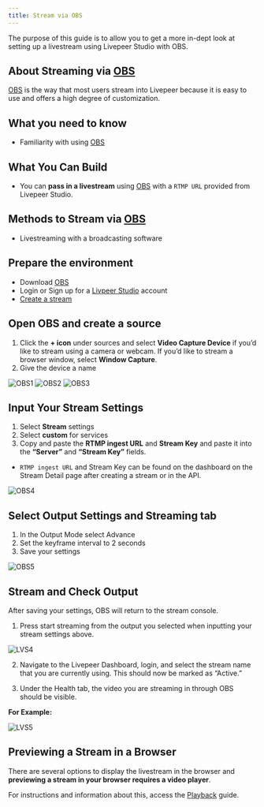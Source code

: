 ```yaml
---
title: Stream via OBS
---
```


The purpose of this guide is to allow you to get a more in-dept look at setting up a livestream using Livepeer Studio with OBS.

## About Streaming via [OBS](https://obsproject.com/)

[OBS](https://obsproject.com/) is the way that most users stream into Livepeer because it is easy to use and offers a high degree of customization. 

## What you need to know

- Familiarity with using [OBS](https://obsproject.com/)

## What You Can Build

- You can **pass in a livestream** using [OBS](https://obsproject.com/) with a  `RTMP URL` provided from Livepeer Studio.

## Methods to Stream via [OBS](https://obsproject.com/)

- Livestreaming with a broadcasting software

## Prepare the environment

- Download [OBS](https://obsproject.com/)
- Login or Sign up for a [Livpeer Studio](https://livepeer.studio) account
- [Create a stream](https://livepeer.studio/preview/blog/stream-into-livepeer-studio-first-time)

## Open OBS and create a source

1. Click the **+ icon** under sources and select **Video Capture Device** if you’d like to stream using a camera or webcam. If you’d like to stream a browser window, select **Window Capture**.
2. Give the device a name

![OBS1](../../../static/docs-assets/obs/OBS1.png) 
![OBS2](../../../static/docs-assets/obs/OBS2.png)
![OBS3](../../../static/docs-assets/obs/OBS3.png)

## Input Your Stream Settings

1. Select **Stream** settings
1. Select **custom** for services
1. Copy and paste the **RTMP ingest URL** and **Stream Key** and paste it into the **“Server”** and **“Stream Key”** fields.

  - `RTMP ingest URL` and Stream Key can be found on the dashboard on the Stream Detail page after creating a stream or in the API.

  ![OBS4](../../../static/docs-assets/obs/OBS4.png)

## Select Output Settings and Streaming tab

1. In the Output Mode select Advance
1. Set the keyframe interval to 2 seconds
1. Save your settings

![OBS5](../../../static/docs-assets/obs/OBS5.png)

## Stream and Check Output

After saving your settings, OBS will return to the stream console. 

1. Press start streaming from the output you selected when inputting your stream settings above.

![LVS4](../../../static/docs-assets/obs/LVS4.png)

2. Navigate to the Livepeer Dashboard, login, and select the stream name that you are currently using. This should now be marked as “Active.” 

3. Under the Health tab, the video you are streaming in through OBS should be visible.

**For Example:**

![LVS5](../../../static/docs-assets/obs/LVS5.png)


## Previewing a Stream in a Browser 

There are several options to display the livestream in the browser and **previewing a stream in your browser requires a video player**. 

For instructions and information about this, access the [Playback](/guides/livestreaming/playback) guide.
